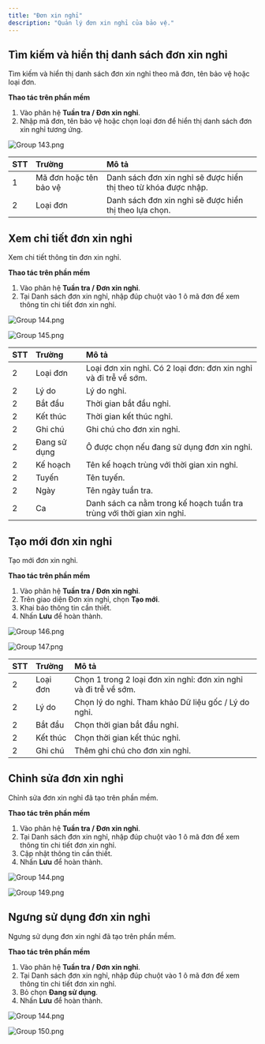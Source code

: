 ```yaml
---
title: "Đơn xin nghỉ"
description: "Quản lý đơn xin nghỉ của bảo vệ."
---
```


## Tìm kiếm và hiển thị danh sách đơn xin nghỉ

Tìm kiếm và hiển thị danh sách đơn xin nghỉ theo mã đơn, tên bảo vệ hoặc loại đơn.

**Thao tác trên phần mềm**

1. Vào phân hệ **Tuần tra / Đơn xin nghỉ**.
2. Nhập mã đơn, tên bảo vệ hoặc chọn loại đơn để hiển thị danh sách đơn xin nghỉ tương ứng.

![Group 143.png](/images/Group143.png)

| STT | Trường                 | Mô tả                                                           |
| :-- | :--------------------- | :-------------------------------------------------------------- |
| 1   | Mã đơn hoặc tên bảo vệ | Danh sách đơn xin nghỉ sẽ được hiển thị theo từ khóa được nhập. |
| 2   | Loại đơn               | Danh sách đơn xin nghỉ sẽ được hiển thị theo lựa chọn.          |

## Xem chi tiết đơn xin nghỉ

Xem chi tiết thông tin đơn xin nghỉ.

**Thao tác trên phần mềm**

1. Vào phân hệ **Tuần tra / Đơn xin nghỉ**.
2. Tại Danh sách đơn xin nghỉ, nhập đúp chuột vào 1 ô mã đơn để xem thông tin chi tiết đơn xin nghỉ.

![Group 144.png](/images/Group144.png)

![Group 145.png](/images/Group145.png)

| STT | Trường       | Mô tả                                                                  |
| :-- | :----------- | :--------------------------------------------------------------------- |
| 2   | Loại đơn     | Loại đơn xin nghỉ. Có 2 loại đơn: đơn xin nghỉ và đi trễ về sớm.       |
| 2   | Lý do        | Lý do nghỉ.                                                            |
| 2   | Bắt đầu      | Thời gian bắt đầu nghỉ.                                                |
| 2   | Kết thúc     | Thời gian kết thúc nghỉ.                                               |
| 2   | Ghi chú      | Ghi chú cho đơn xin nghỉ.                                              |
| 2   | Đang sử dụng | Ô được chọn nếu đang sử dụng đơn xin nghỉ.                             |
| 2   | Kế hoạch     | Tên kế hoạch trùng với thời gian xin nghỉ.                             |
| 2   | Tuyến        | Tên tuyến.                                                             |
| 2   | Ngày         | Tên ngày tuần tra.                                                     |
| 2   | Ca           | Danh sách ca nằm trong kế hoạch tuần tra trùng với thời gian xin nghỉ. |

## Tạo mới đơn xin nghỉ

Tạo mới đơn xin nghỉ.

**Thao tác trên phần mềm**

1. Vào phân hệ **Tuần tra / Đơn xin nghỉ**.
2. Trên giao diện Đơn xin nghỉ, chọn **Tạo mới**.
3. Khai báo thông tin cần thiết.
4. Nhấn **Lưu** để hoàn thành.

![Group 146.png](/images/Group146.png)

![Group 147.png](/images/Group147.png)

| STT | Trường   | Mô tả                                                            |
| :-- | :------- | :--------------------------------------------------------------- |
| 2   | Loại đơn | Chọn 1 trong 2 loại đơn xin nghỉ: đơn xin nghỉ và đi trễ về sớm. |
| 2   | Lý do    | Chọn lý do nghỉ. Tham khảo Dữ liệu gốc / Lý do nghỉ.             |
| 2   | Bắt đầu  | Chọn thời gian bắt đầu nghỉ.                                     |
| 2   | Kết thúc | Chọn thời gian kết thúc nghỉ.                                    |
| 2   | Ghi chú  | Thêm ghi chú cho đơn xin nghỉ.                                   |

## Chỉnh sửa đơn xin nghỉ

Chỉnh sửa đơn xin nghỉ đã tạo trên phần mềm.

**Thao tác trên phần mềm**

1. Vào phân hệ **Tuần tra / Đơn xin nghỉ**.
2. Tại Danh sách đơn xin nghỉ, nhập đúp chuột vào 1 ô mã đơn để xem thông tin chi tiết đơn xin nghỉ.
3. Cập nhật thông tin cần thiết.
4. Nhấn **Lưu** để hoàn thành.

![Group 144.png](/images/Group144.png)

![Group 149.png](/images/Group149.png)

## Ngưng sử dụng đơn xin nghỉ

Ngưng sử dụng đơn xin nghỉ đã tạo trên phần mềm.

**Thao tác trên phần mềm**

1. Vào phân hệ **Tuần tra / Đơn xin nghỉ**.
2. Tại Danh sách đơn xin nghỉ, nhập đúp chuột vào 1 ô mã đơn để xem thông tin chi tiết đơn xin nghỉ.
3. Bỏ chọn **Đang sử dụng**.
4. Nhấn **Lưu** để hoàn thành.

![Group 144.png](/images/Group144.png)

![Group 150.png](/images/Group150.png)